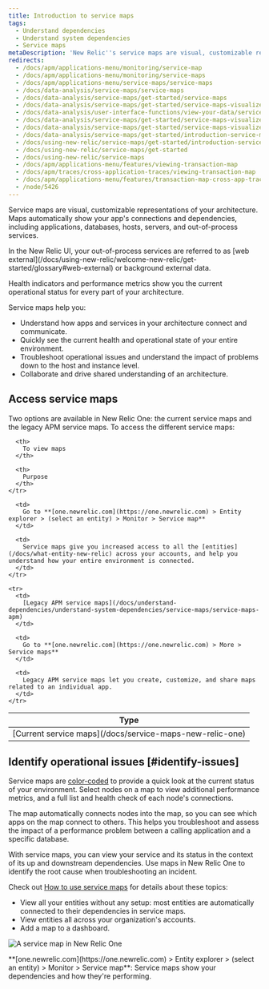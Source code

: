 ```yaml
---
title: Introduction to service maps
tags:
  - Understand dependencies
  - Understand system dependencies
  - Service maps
metaDescription: 'New Relic''s service maps are visual, customizable representations of your application architecture.'
redirects:
  - /docs/apm/applications-menu/monitoring/service-map
  - /docs/apm/applications-menu/monitoring/service-maps
  - /docs/apm/applications-menu/service-maps/service-maps
  - /docs/data-analysis/service-maps/service-maps
  - /docs/data-analysis/service-maps/get-started/service-maps
  - /docs/data-analysis/service-maps/get-started/service-maps-visualize-app-architecture
  - /docs/data-analysis/user-interface-functions/view-your-data/service-maps-visualize-monitor-apps-entire-architecture
  - /docs/data-analysis/service-maps/get-started/service-maps-visualize-monitor-apps-entire-architecture
  - /docs/data-analysis/service-maps/get-started/service-maps-visualize-monitor-your-apps-entire-architecture
  - /docs/data-analysis/service-maps/get-started/introduction-service-maps
  - /docs/using-new-relic/service-maps/get-started/introduction-service-maps
  - /docs/using-new-relic/service-maps/get-started
  - /docs/using-new-relic/service-maps
  - /docs/apm/applications-menu/features/viewing-transaction-map
  - /docs/apm/traces/cross-application-traces/viewing-transaction-map
  - /docs/apm/applications-menu/features/transaction-map-cross-app-traces
  - /node/5426
---
```


Service maps are visual, customizable representations of your architecture. Maps automatically show your app's connections and dependencies, including applications, databases, hosts, servers, and out-of-process services.

<Callout variant="tip">
  In the New Relic UI, your out-of-process services are referred to as [web external](/docs/using-new-relic/welcome-new-relic/get-started/glossary#web-external) or background external data.
</Callout>

Health indicators and performance metrics show you the current operational status for every part of your architecture.

Service maps help you:

* Understand how apps and services in your architecture connect and communicate.
* Quickly see the current health and operational state of your entire environment.
* Troubleshoot operational issues and understand the impact of problems down to the host and instance level.
* Collaborate and drive shared understanding of an architecture.

## Access service maps

Two options are available in New Relic One: the current service maps and the legacy APM service maps. To access the different service maps:

<table>
  <thead>
    <tr>
      <th style={{ width: "150px" }}>
        Type
      </th>

      <th>
        To view maps
      </th>

      <th>
        Purpose
      </th>
    </tr>
  </thead>

  <tbody>
    <tr>
      <td>
        [Current service maps](/docs/service-maps-new-relic-one)
      </td>

      <td>
        Go to **[one.newrelic.com](https://one.newrelic.com) > Entity explorer > (select an entity) > Monitor > Service map**
      </td>

      <td>
        Service maps give you increased access to all the [entities](/docs/what-entity-new-relic) across your accounts, and help you understand how your entire environment is connected.
      </td>
    </tr>

    <tr>
      <td>
        [Legacy APM service maps](/docs/understand-dependencies/understand-system-dependencies/service-maps/service-maps-apm)
      </td>

      <td>
        Go to **[one.newrelic.com](https://one.newrelic.com) > More > Service maps**
      </td>

      <td>
        Legacy APM service maps let you create, customize, and share maps related to an individual app.
      </td>
    </tr>
  </tbody>
</table>

## Identify operational issues [#identify-issues]

Service maps are [color-coded](/docs/understand-dependencies/understand-system-dependencies/service-maps/service-maps-new-relic-one#alerts) to provide a quick look at the current status of your environment. Select nodes on a map to view additional performance metrics, and a full list and health check of each node's connections.

The map automatically connects nodes into the map, so you can see which apps on the map connect to others. This helps you troubleshoot and assess the impact of a performance problem between a calling application and a specific database.

With service maps, you can view your service and its status in the context of its up and downstream dependencies. Use maps in New Relic One to identify the root cause when troubleshooting an incident.

Check out [How to use service maps](/docs/understand-dependencies/understand-system-dependencies/service-maps/service-maps-new-relic-one) for details about these topics:

* View all your entities without any setup: most entities are automatically connected to their dependencies in service maps.
* View entities all across your organization's accounts.
* Add a map to a dashboard.

![A service map in New Relic One](./images/NR1_service_maps.png "NR1_service_maps.png")

<figcaption>
  **[one.newrelic.com](https://one.newrelic.com) > Entity explorer > (select an entity) > Monitor > Service map**: Service maps show your dependencies and how they're performing.
</figcaption>
